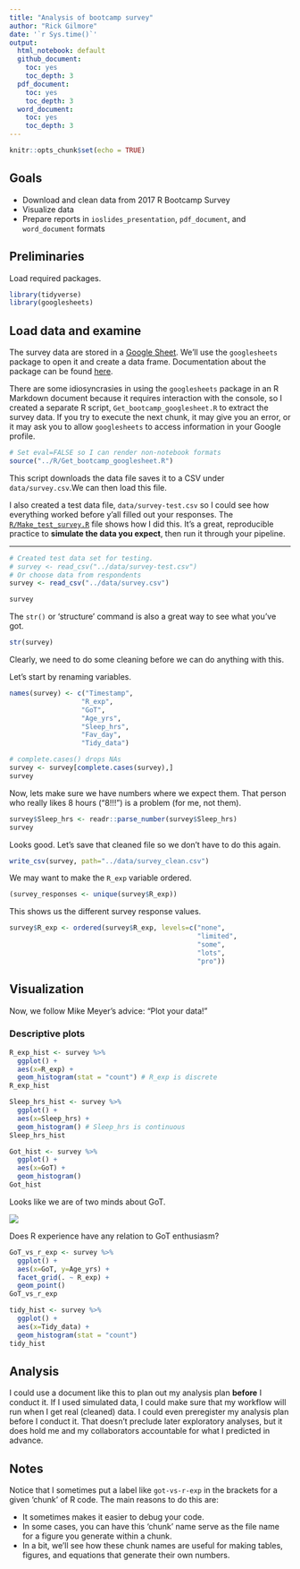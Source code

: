 ```yaml
---
title: "Analysis of bootcamp survey"
author: "Rick Gilmore"
date: '`r Sys.time()`'
output:
  html_notebook: default
  github_document:
    toc: yes
    toc_depth: 3
  pdf_document:
    toc: yes
    toc_depth: 3
  word_document:
    toc: yes
    toc_depth: 3
---
```


```r
knitr::opts_chunk$set(echo = TRUE)
```

## Goals

- Download and clean data from 2017 R Bootcamp Survey
- Visualize data
- Prepare reports in `ioslides_presentation`, `pdf_document`, and `word_document` formats

## Preliminaries

Load required packages.

```r
library(tidyverse)
library(googlesheets)
```

## Load data and examine

The survey data are stored in a [Google Sheet](https://docs.google.com/spreadsheets/d/1Ay56u6g4jyEEdlmV2NHxTLBlcjI2gHavta-Ik0kGrpg/edit#gid=896447063). We'll use the `googlesheets` package to open it and create a data frame. Documentation about the package can be found [here](https://cran.r-project.org/web/packages/googlesheets/vignettes/basic-usage.html).

There are some idiosyncrasies in using the `googlesheets` package in an R Markdown document because it requires interaction with the console, so I created a separate R script, `Get_bootcamp_googlesheet.R` to extract the survey data.
If you try to execute the next chunk, it may give you an error, or it may ask you to allow `googlesheets` to access information in your Google profile.

```r
# Set eval=FALSE so I can render non-notebook formats
source("../R/Get_bootcamp_googlesheet.R")
```

This script downloads the data file saves it to a CSV under `data/survey.csv`.We can then load this file.

I also created a test data file, `data/survey-test.csv` so I could see how everything worked before y'all filled out your responses.
The [`R/Make_test_survey.R`](../R/Make_test_survey.R) file shows how I did this.
It's a great, reproducible practice to **simulate the data you expect**, then run it through your pipeline.

---

```r
# Created test data set for testing.
# survey <- read_csv("../data/survey-test.csv")
# Or choose data from respondents
survey <- read_csv("../data/survey.csv")
```

```r
survey
```

The `str()` or 'structure' command is also a great way to see what you've got.

```r
str(survey)
```

Clearly, we need to do some cleaning before we can do anything with this.

Let's start by renaming variables.

```r
names(survey) <- c("Timestamp",
                  "R_exp",
                  "GoT",
                  "Age_yrs",
                  "Sleep_hrs",
                  "Fav_day",
                  "Tidy_data")
```


```r
# complete.cases() drops NAs
survey <- survey[complete.cases(survey),]
survey
```

Now, lets make sure we have numbers where we expect them. 
That person who really likes 8 hours ("8!!!") is a problem (for me, not them).

```r
survey$Sleep_hrs <- readr::parse_number(survey$Sleep_hrs)
survey
```

Looks good. Let's save that cleaned file so we don't have to do this again.

```r
write_csv(survey, path="../data/survey_clean.csv")
```

We may want to make the `R_exp` variable ordered.

```r
(survey_responses <- unique(survey$R_exp))
```

This shows us the different survey response values.

```r
survey$R_exp <- ordered(survey$R_exp, levels=c("none",
                                               "limited",
                                               "some",
                                               "lots",
                                               "pro"))
```

## Visualization

Now, we follow Mike Meyer's advice: "Plot your data!"

### Descriptive plots

```r
R_exp_hist <- survey %>%
  ggplot() +
  aes(x=R_exp) +
  geom_histogram(stat = "count") # R_exp is discrete
R_exp_hist
```

```r
Sleep_hrs_hist <- survey %>%
  ggplot() +
  aes(x=Sleep_hrs) +
  geom_histogram() # Sleep_hrs is continuous
Sleep_hrs_hist
```

```r
Got_hist <- survey %>%
  ggplot() +
  aes(x=GoT) +
  geom_histogram()
Got_hist
```

Looks like we are of two minds about GoT.

![](https://static.independent.co.uk/s3fs-public/styles/article_small/public/thumbnails/image/2017/03/17/08/thrones-dragon.jpg)

Does R experience have any relation to GoT enthusiasm?

```r
GoT_vs_r_exp <- survey %>%
  ggplot() +
  aes(x=GoT, y=Age_yrs) +
  facet_grid(. ~ R_exp) +
  geom_point()
GoT_vs_r_exp
```

```r
tidy_hist <- survey %>%
  ggplot() +
  aes(x=Tidy_data) +
  geom_histogram(stat = "count")
tidy_hist
```

## Analysis

I could use a document like this to plan out my analysis plan **before** I conduct it.
If I used simulated data, I could make sure that my workflow will run when I get real (cleaned) data.
I could even preregister my analysis plan before I conduct it.
That doesn't preclude later exploratory analyses, but it does hold me and my collaborators accountable for what I predicted in advance.

## Notes

Notice that I sometimes put a label like `got-vs-r-exp` in the brackets for a given 'chunk' of R code. The main reasons to do this are:

- It sometimes makes it easier to debug your code.
- In some cases, you can have this 'chunk' name serve as the file name for a figure you generate within a chunk.
- In a bit, we'll see how these chunk names are useful for making tables, figures, and equations that generate their own numbers.